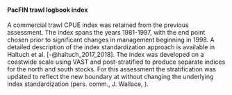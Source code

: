 #### PacFIN trawl logbook index

A commercial trawl CPUE index was retained from the previous assessment.
The index spans the years 1981-1997, with the end point chosen prior 
to significant changes in management beginning in 1998. A detailed description
of the index standardization approach is available in 
Haltuch et al. [-@haltuch_2017_2018]. The index was developed on a coastwide
scale using VAST and post-stratified to produce separate indices for the 
north and south stocks. For this assessment the stratification was updated 
to reflect the new boundary at \CapeM without changing 
the underlying index standardization (pers. comm., J. Wallace, \gls{nwfsc}).

